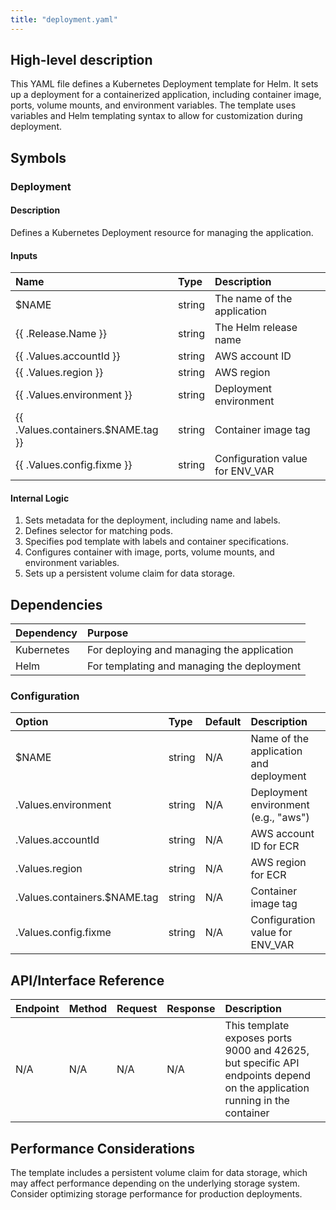 ```yaml
---
title: "deployment.yaml"
---
```


## High-level description
This YAML file defines a Kubernetes Deployment template for Helm. It sets up a deployment for a containerized application, including container image, ports, volume mounts, and environment variables. The template uses variables and Helm templating syntax to allow for customization during deployment.

## Symbols

### Deployment
#### Description
Defines a Kubernetes Deployment resource for managing the application.

#### Inputs
| Name | Type | Description |
|:-----|:-----|:------------|
| $NAME | string | The name of the application |
| {{ .Release.Name }} | string | The Helm release name |
| {{ .Values.accountId }} | string | AWS account ID |
| {{ .Values.region }} | string | AWS region |
| {{ .Values.environment }} | string | Deployment environment |
| {{ .Values.containers.$NAME.tag }} | string | Container image tag |
| {{ .Values.config.fixme }} | string | Configuration value for ENV_VAR |

#### Internal Logic
1. Sets metadata for the deployment, including name and labels.
2. Defines selector for matching pods.
3. Specifies pod template with labels and container specifications.
4. Configures container with image, ports, volume mounts, and environment variables.
5. Sets up a persistent volume claim for data storage.

## Dependencies
| Dependency | Purpose |
|:-----------|:--------|
| Kubernetes | For deploying and managing the application |
| Helm | For templating and managing the deployment |

### Configuration
| Option | Type | Default | Description |
|:-------|:-----|:--------|:------------|
| $NAME | string | N/A | Name of the application and deployment |
| .Values.environment | string | N/A | Deployment environment (e.g., "aws") |
| .Values.accountId | string | N/A | AWS account ID for ECR |
| .Values.region | string | N/A | AWS region for ECR |
| .Values.containers.$NAME.tag | string | N/A | Container image tag |
| .Values.config.fixme | string | N/A | Configuration value for ENV_VAR |

## API/Interface Reference
| Endpoint | Method | Request | Response | Description |
|:---------|:-------|:--------|:---------|:------------|
| N/A | N/A | N/A | N/A | This template exposes ports 9000 and 42625, but specific API endpoints depend on the application running in the container |

## Performance Considerations
The template includes a persistent volume claim for data storage, which may affect performance depending on the underlying storage system. Consider optimizing storage performance for production deployments.